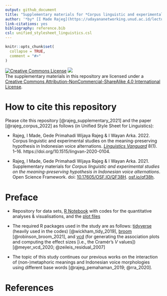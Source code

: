 ```yaml
---
output: github_document
title: "Supplementary materials for *Corpus linguistic and experimental studies on the meaning-preserving hypothesis in Indonesian voice alternations*"
author: '*by* [I Made Rajeg](https://udayananetworking.unud.ac.id/lecturer/1817-i-made-rajeg) <a itemprop="sameAs" content="https://orcid.org/0000-0001-8989-0203" href="https://orcid.org/0000-0001-8989-0203" target="orcid.widget" rel="noopener noreferrer" style="vertical-align:top;"><img src="https://orcid.org/sites/default/files/images/orcid_16x16.png" style="width:1em;margin-right:.5em;" alt="ORCID iD icon"></a>, [Gede Primahadi Wijaya Rajeg](https://udayananetworking.unud.ac.id/lecturer/880-gede-primahadi-wijaya-rajeg) <a itemprop="sameAs" content="https://orcid.org/0000-0002-2047-8621" href="https://orcid.org/0000-0002-2047-8621" target="orcid.widget" rel="noopener noreferrer" style="vertical-align:top;"><img src="https://orcid.org/sites/default/files/images/orcid_16x16.png" style="width:1em;margin-right:.5em;" alt="ORCID iD icon"></a>, [I Wayan Arka](https://researchers.anu.edu.au/researchers/arka-iww) <a itemprop="sameAs" content="https://orcid.org/0000-0002-2819-6186" href="https://orcid.org/0000-0002-2819-6186" target="orcid.widget" rel="noopener noreferrer" style="vertical-align:top;"><img src="https://orcid.org/sites/default/files/images/orcid_16x16.png" style="width:1em;margin-right:.5em;" alt="ORCID iD icon"></a>'
link-citations: yes
bibliography: reference.bib
csl: unified_stylesheet_linguistics.csl
---
```


<!-- README.md is generated from README.Rmd. Please edit that file -->

```r
knitr::opts_chunk$set(
  collapse = TRUE,
  comment = "#>"
)
```


<a rel="license" href="http://creativecommons.org/licenses/by-nc-sa/4.0/"><img alt="Creative Commons License" style="border-width:0" src="https://i.creativecommons.org/l/by-nc-sa/4.0/88x31.png" /></a> [![](https://img.shields.io/badge/doi-10.17605/OSF.IO/QF38H-lightblue.svg)](https://doi.org/10.17605/OSF.IO/QF38H)<br />The supplementary materials in this repository are licensed under a <a rel="license" href="http://creativecommons.org/licenses/by-nc-sa/4.0/">Creative Commons Attribution-NonCommercial-ShareAlike 4.0 International License</a>.

<!-- badges: start -->
<!-- badges: end -->

# How to cite this repository

Please cite this repository [@rajeg_supplementary_2021] and the paper [@rajeg_corpus_2022] as follows (in Unified Style Sheet for Linguistics):

- Rajeg, I Made, Gede Primahadi Wijaya Rajeg & I Wayan Arka. 2022. Corpus linguistic and experimental studies on the meaning-preserving hypothesis in Indonesian voice alternations. [*Linguistics Vanguard*](https://www.degruyter.com/journal/key/lingvan/html) 8(1). 1–16. https://doi.org/10.1515/lingvan-2020-0104.

- Rajeg, I Made, Gede Primahadi Wijaya Rajeg & I Wayan Arka. 2021. Supplementary materials for *Corpus linguistic and experimental studies on the meaning-preserving hypothesis in Indonesian voice alternations*. Open Science Framework. doi: [10.17605/OSF.IO/QF38H](https://doi.org/10.17605/OSF.IO/QF38H). [osf.io/qf38h](https://osf.io/qf38h/).

# Preface

- Repository for data sets, [R Notebook](https://github.com/gederajeg/lingvan-voice/blob/main/imr_gpwr_wa_lingvang_revision_codes.Rmd) with codes for the quantitative analyses & visualisations, and the [plot files](https://github.com/gederajeg/lingvan-voice/tree/main/figs)

- The required R packages used in the study are as follows: [tidyverse](https://www.tidyverse.org/) (heavily used in the codes) [@wickham_tidy_2019], [broom](https://broom.tidymodels.org/) [@robinson_broom_2021], and [vcd](https://cran.r-project.org/web/packages/vcd/index.html) (for generating the association plots and computing the effect sizes [i.e., the Cramér's *V* values]) [@meyer_vcd_2020; @zeileis_residual_2007]

- The topic of this study continues our previous works on the interaction of (non-)metaphoric meanings and Indonesian voice morphologies using different base words [@rajeg_pemahaman_2019; @rra_2020].

# References
